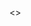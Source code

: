 


<>
<Title title="ホーム" />
<Ogp title="ようこそ！" />
<Seo title="ホーム" />
<Quotes />

<div className="bounce-target">
  <Image
    src="/assets/images/yudejp.png"
    width={50}
    height={50}
    alt="yude.jp logo"
  />
</div>

<Chat />
<Cookie />

## yude.jp からのお知らせ

### Mastodon インスタンスの運用をしています

- [「添い寝して」 - mstdn.soine.site](https://mstdn.soine.site)
- 新規登録を受け付けています！

### ホームページの公開スペースや、メールアドレスを取得できる共用サーバーの運用を開始しました

- Discord サーバーに参加している方のみ利用できます。
- 詳しくは [こちら](https://wiki.soine.site/) をご覧ください。

## 布教コーナー

### ぼっち・ざ・ろっく！ を見てください

- [TV アニメ「ぼっち・ざ・ろっく！」公式サイト](https://bocchi.rocks/)
- [結束バンド 公式プレイリスト - playlist by Sony Music Japan \| Spotify](https://open.spotify.com/playlist/0khIb9sON6ZEbWvRQI6268?si=52afc864cbec4eb2&nd=1)
- [ぼっち・ざ・ろっく！ \| アニメ動画見放題 \| d アニメストア](https://animestore.docomo.ne.jp/animestore/ci_pc?workId=25806)
- [アニメ「ぼっち・ざ・ろっく！」 \| Annict](https://annict.com/works/8128)

### お隣の天使様にいつの間にか駄目人間にされていた件 を見てください

- [TV アニメ『お隣の天使様にいつの間にか駄目人間にされていた件』公式サイト](https://otonarino-tenshisama.jp/)
- [アニメ「お隣の天使様にいつの間にか駄目人間にされていた件」 | Annict](https://annict.com/works/9260)
- [お隣の天使様にいつの間にか駄目人間にされていた件 | アニメ動画見放題 | d アニメストア](https://animestore.docomo.ne.jp/animestore/ci_pc?workId=26045)

[アラー](https://www.mcdonalds.co.jp/)

<ParticlesArea />
<a rel="me" href="https://mstdn.soine.site/@yude" style={{ display: "none" }}>
  Mastodon
</a>

</>
